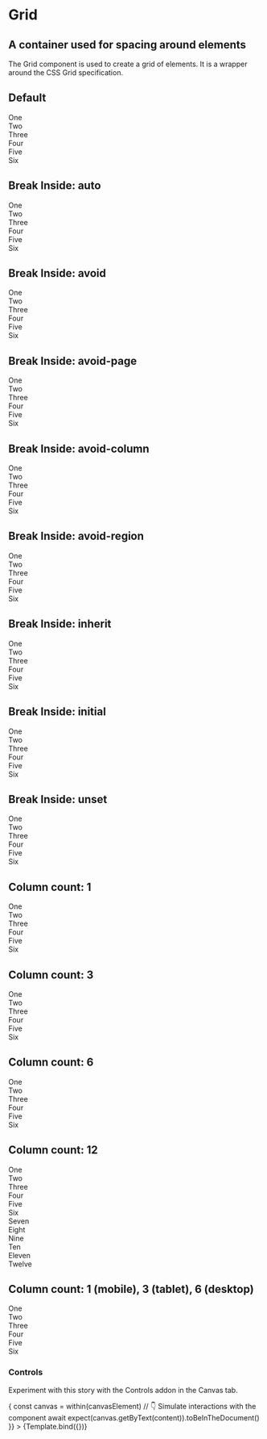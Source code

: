 

<Meta title="Atoms/Grid" component={Grid} />

# Grid

## A container used for spacing around elements

The Grid component is used to create a grid of elements. It is a wrapper around
the CSS Grid specification.

<ArgsTable story="Default" />



## Default

<Canvas>
  <Story name="Default">
    <Grid>
      <div>One</div>
      <div>Two</div>
      <div>Three</div>
      <div>Four</div>
      <div>Five</div>
      <div>Six</div>
    </Grid>
  </Story>
</Canvas>

## Break Inside: auto

<Canvas>
  <Story name="Break Inside: auto">
    <Grid breakInside="auto">
      <div>One</div>
      <div>Two</div>
      <div>Three</div>
      <div>Four</div>
      <div>Five</div>
      <div>Six</div>
    </Grid>
  </Story>
</Canvas>

## Break Inside: avoid

<Canvas>
  <Story name="Break Inside: avoid">
    <Grid breakInside="avoid">
      <div>One</div>
      <div>Two</div>
      <div>Three</div>
      <div>Four</div>
      <div>Five</div>
      <div>Six</div>
    </Grid>
  </Story>
</Canvas>

## Break Inside: avoid-page

<Canvas>
  <Story name="Break Inside: avoid-page">
    <Grid breakInside="avoid-page">
      <div>One</div>
      <div>Two</div>
      <div>Three</div>
      <div>Four</div>
      <div>Five</div>
      <div>Six</div>
    </Grid>
  </Story>
</Canvas>

## Break Inside: avoid-column

<Canvas>
  <Story name="Break Inside: avoid-column">
    <Grid breakInside="avoid-column">
      <div>One</div>
      <div>Two</div>
      <div>Three</div>
      <div>Four</div>
      <div>Five</div>
      <div>Six</div>
    </Grid>
  </Story>
</Canvas>

## Break Inside: avoid-region

<Canvas>
  <Story name="Break Inside: avoid-region">
    <Grid breakInside="avoid-region">
      <div>One</div>
      <div>Two</div>
      <div>Three</div>
      <div>Four</div>
      <div>Five</div>
      <div>Six</div>
    </Grid>
  </Story>
</Canvas>

## Break Inside: inherit

<Canvas>
  <Story name="Break Inside: inherit">
    <Grid breakInside="inherit">
      <div>One</div>
      <div>Two</div>
      <div>Three</div>
      <div>Four</div>
      <div>Five</div>
      <div>Six</div>
    </Grid>
  </Story>
</Canvas>

## Break Inside: initial

<Canvas>
  <Story name="Break Inside: initial">
    <Grid breakInside="initial">
      <div>One</div>
      <div>Two</div>
      <div>Three</div>
      <div>Four</div>
      <div>Five</div>
      <div>Six</div>
    </Grid>
  </Story>
</Canvas>

## Break Inside: unset

<Canvas>
  <Story name="Break Inside: unset">
    <Grid
      columnCount={1}
      mediumColumnCount={2}
      largeColumnCount={3}
      breakInside="unset"
    >
      <div>One</div>
      <div>Two</div>
      <div>Three</div>
      <div>Four</div>
      <div>Five</div>
      <div>Six</div>
    </Grid>
  </Story>
</Canvas>

## Column count: 1

<Canvas>
  <Story name="Column count: 1">
    <Grid columnCount={1}>
      <div>One</div>
      <div>Two</div>
      <div>Three</div>
      <div>Four</div>
      <div>Five</div>
      <div>Six</div>
    </Grid>
  </Story>
</Canvas>

## Column count: 3

<Canvas>
  <Story name="Column count: 3">
    <Grid columnCount={3}>
      <div>One</div>
      <div>Two</div>
      <div>Three</div>
      <div>Four</div>
      <div>Five</div>
      <div>Six</div>
    </Grid>
  </Story>
</Canvas>

## Column count: 6

<Canvas>
  <Story name="Column count: 6">
    <Grid columnCount={6}>
      <div>One</div>
      <div>Two</div>
      <div>Three</div>
      <div>Four</div>
      <div>Five</div>
      <div>Six</div>
    </Grid>
  </Story>
</Canvas>

## Column count: 12

<Canvas>
  <Story name="Column count: 12">
    <Grid columnCount={12}>
      <div>One</div>
      <div>Two</div>
      <div>Three</div>
      <div>Four</div>
      <div>Five</div>
      <div>Six</div>
      <div>Seven</div>
      <div>Eight</div>
      <div>Nine</div>
      <div>Ten</div>
      <div>Eleven</div>
      <div>Twelve</div>
    </Grid>
  </Story>
</Canvas>

## Column count: 1 (mobile), 3 (tablet), 6 (desktop)

<Canvas>
  <Story name="Column count: 1 (mobile), 3 (tablet), 6 (desktop)">
    <Grid columnCount={1} mediumColumnCount={3} largeColumnCount={6}>
      <div>One</div>
      <div>Two</div>
      <div>Three</div>
      <div>Four</div>
      <div>Five</div>
      <div>Six</div>
    </Grid>
  </Story>
</Canvas>

### Controls

Experiment with this story with the Controls addon in the Canvas tab.

<Canvas>
  <Story
    name="controls"
    args={{
      breakInside: 'auto',
      children: Example()
    }}
    play={async ({ canvasElement }) => {
      const canvas = within(canvasElement)
      // 👇 Simulate interactions with the component
      await expect(canvas.getByText(content)).toBeInTheDocument()
    }}
  >
    {Template.bind({})}
  </Story>
</Canvas>
